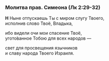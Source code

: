 ### Молитва прав. Симеона (Лк 2:29-32)

**Н** Ныне отпускаешь Ты с миром слугу Твоего,  
исполнив слово Твоё, Владыка,

ибо видели очи мои спасение Твоё,  
угото́ванное Тобою для всех народов —

свет для просвещения язычников  
и славу народа Твоего Израиля.
